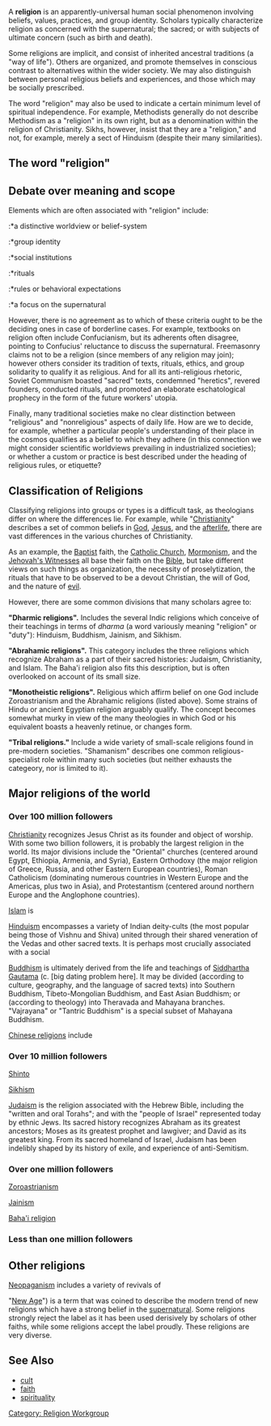A <b>religion</b> is an apparently-universal human social phenomenon involving beliefs, values, practices, and group identity. Scholars typically characterize religion as concerned with the supernatural; the sacred; or with subjects of ultimate concern (such as birth and death).

Some religions are implicit, and consist of inherited ancestral traditions (a "way of life"). Others are organized, and promote themselves in conscious contrast to alternatives within the wider society. We may also distinguish between personal religious beliefs and experiences, and those which may be socially prescribed.

The word "religion" may also be used to indicate a certain minimum level of spiritual independence. For example, Methodists generally do not describe Methodism as a "religion" in its own right, but as a denomination within the religion of Christianity.  Sikhs, however, insist that they are a "religion," and not, for example, merely a sect of Hinduism (despite their many similarities). 

==The word "religion"==

==Debate over meaning and scope==

Elements which are often associated with "religion" include: 

:*a distinctive worldview or belief-system
:*group identity
:*social institutions
:*rituals
:*rules or behavioral expectations
:*a focus on the supernatural

However, there is no agreement as to which of these criteria ought to be the deciding ones in case of borderline cases. For example, textbooks on religion often include Confucianism, but its adherents often disagree, pointing to Confucius' reluctance to discuss the supernatural. Freemasonry claims not to be a religion (since members of any religion may join); however others consider its tradition of texts, rituals, ethics, and group solidarity to qualify it as religious. And for all its anti-religious rhetoric, Soviet Communism boasted "sacred" texts, condemned "heretics", revered founders, conducted rituals, and promoted an elaborate eschatological prophecy in the form of the future workers' utopia. 

Finally, many traditional societies make no clear distinction between "religious" and "nonreligious" aspects of daily life. How are we to decide, for example, whether a particular people's understanding of their place in the cosmos qualifies as a belief to which they adhere (in this connection we might consider scientific worldviews prevailing in industrialized societies); or whether a custom or practice is best described under the heading of religious rules, or etiquette? 

== Classification of Religions ==

Classifying religions into groups or types is a difficult task, as theologians differ on where the differences lie.  For example, while "[[Christianity]]" describes a set of common beliefs in [[God]], [[Jesus]], and the [[afterlife]], there are vast differences in the various churches of Christianity.

As an example, the [[Baptist]] faith, the [[Catholic Church]], [[Mormonism]], and the [[Jehovah's Witnesses]] all base their faith on the [[Bible]], but take different views on such things as organization, the necessity of proselytization, the rituals that have to be observed to be a devout Christian, the will of God, and the nature of [[evil]].

However, there are some common divisions that many scholars agree to:

'''"Dharmic religions".''' Includes the several Indic religions which conceive of their teachings in terms of ''dharma'' (a word variously meaning "religion" or "duty"): Hinduism, Buddhism, Jainism, and Sikhism.

'''"Abrahamic religions".''' This category includes the three religions which recognize Abraham as a part of their sacred histories: Judaism, Christianity, and Islam. The Baha'i religion also fits this description, but is often overlooked on account of its small size.

'''"Monotheistic religions".''' Religious which affirm belief on one God include Zoroastrianism and the Abrahamic religions (listed above). Some strains of Hindu or ancient Egyptian religion arguably qualify. The concept becomes somewhat murky in view of the many theologies in which God or his equivalent boasts a heavenly retinue, or changes form.

'''"Tribal religions."''' Include a wide variety of small-scale religions found in pre-modern societies. "Shamanism" describes one common religious-specialist role within many such societies (but neither exhausts the categeory, nor is limited to it).

== Major religions of the world ==


===Over 100 million followers===

[[Christianity]] recognizes Jesus Christ as its founder and object of worship. With some two billion followers, it is probably the largest religion in the world. Its major divisions include the "Oriental" churches (centered around Egypt, Ethiopia, Armenia, and Syria), Eastern Orthodoxy (the major religion of Greece, Russia, and other Eastern European countries), Roman Catholicism (dominating numerous countries in Western Europe and the Americas, plus two in Asia), and Protestantism (centered around northern Europe and the Anglophone countries).


[[Islam]] is 

[[Hinduism]] encompasses a variety of Indian deity-cults (the most popular being those of Vishnu and Shiva) united through their shared veneration of the Vedas and other sacred texts. It is perhaps most crucially associated with a social

[[Buddhism]] is ultimately derived from the life and teachings of [[Siddhartha Gautama]] (c. [big dating problem here]. It may be divided (according to culture, geography, and the language of sacred texts) into Southern Buddhism, Tibeto-Mongolian Buddhism, and East Asian Buddhism; or (according to theology) into Theravada and Mahayana branches. "Vajrayana" or "Tantric Buddhism" is a special subset of Mahayana Buddhism.

[[Chinese religions]] include

===Over 10 million followers===

[[Shinto]]

[[Sikhism]]

[[Judaism]] is the religion associated with the Hebrew Bible, including the "written and oral Torahs"; and with the "people of Israel" represented today by ethnic Jews. Its sacred history recognizes Abraham as its greatest ancestors; Moses as its greatest prophet and lawgiver; and David as its greatest king. From its sacred homeland of Israel, Judaism has been indelibly shaped by its history of exile, and experience of anti-Semitism. 

===Over one million followers===

[[Zoroastrianism]]

[[Jainism]]

[[Baha'i religion]]

===Less than one million followers===

==Other religions==

[[Neopaganism]] includes a variety of revivals of 


"[[New Age]]") is a term that was coined to describe the modern trend of new religions which have a strong belief in the [[supernatural]].  Some religions strongly reject the label as it has been used derisively by scholars of other faiths, while some religions accept the label proudly.  These religions are very diverse.

== See Also ==

* [[cult]]
* [[faith]]
* [[spirituality]]

[[Category:  Religion Workgroup]]